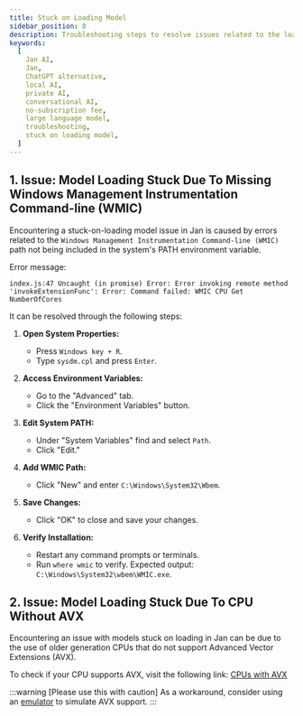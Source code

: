 ```yaml
---
title: Stuck on Loading Model
sidebar_position: 8
description: Troubleshooting steps to resolve issues related to the loading model.
keywords:
  [
    Jan AI,
    Jan,
    ChatGPT alternative,
    local AI,
    private AI,
    conversational AI,
    no-subscription fee,
    large language model,
    troubleshooting,
    stuck on loading model,
  ]
---
```


<head>
    <title>Stuck on Loading Model</title>
    <meta name="description" content="Troubleshooting steps to resolve issues related to the loading model in Jan. Learn how to fix problems such as model loading stuck due to missing Windows Management Instrumentation Command-line (WMIC) path in the system's PATH environment variable or due to using CPUs without Advanced Vector Extensions (AVX) support."/>
    <meta name="keywords" content="Jan AI, Jan, ChatGPT alternative, local AI, private AI, conversational AI, no-subscription fee, large language model, troubleshooting, stuck on loading model"/>
    <meta property="og:title" content="Stuck on Loading Model"/>
    <meta property="og:description" content="Troubleshooting steps to resolve issues related to the loading model in Jan. Learn how to fix problems such as model loading stuck due to missing Windows Management Instrumentation Command-line (WMIC) path in the system's PATH environment variable or due to using CPUs without Advanced Vector Extensions (AVX) support."/>
    <meta property="og:url" content="https://yourwebsite.com/stuck-on-loading-model"/>
    <meta name="twitter:card" content="summary"/>
    <meta name="twitter:title" content="Stuck on Loading Model"/>
    <meta name="twitter:description" content="Troubleshooting steps to resolve issues related to the loading model in Jan. Learn how to fix problems such as model loading stuck due to missing Windows Management Instrumentation Command-line (WMIC) path in the system's PATH environment variable or due to using CPUs without Advanced Vector Extensions (AVX) support."/>
</head>

## 1. Issue: Model Loading Stuck Due To Missing Windows Management Instrumentation Command-line (WMIC)

Encountering a stuck-on-loading model issue in Jan is caused by errors related to the `Windows Management Instrumentation Command-line (WMIC)` path not being included in the system's PATH environment variable.

Error message:
```
index.js:47 Uncaught (in promise) Error: Error invoking remote method 'invokeExtensionFunc': Error: Command failed: WMIC CPU Get NumberOfCores
```

It can be resolved through the following steps:

1. **Open System Properties:**
   - Press `Windows key + R`.
   - Type `sysdm.cpl` and press `Enter`.

2. **Access Environment Variables:**
   - Go to the "Advanced" tab.
   - Click the "Environment Variables" button.

3. **Edit System PATH:**
   - Under "System Variables" find and select `Path`.
   - Click "Edit."

4. **Add WMIC Path:**
   - Click "New" and enter `C:\Windows\System32\Wbem`.

5. **Save Changes:**
   - Click "OK" to close and save your changes.

6. **Verify Installation:**
   - Restart any command prompts or terminals.
   - Run `where wmic` to verify. Expected output: `C:\Windows\System32\wbem\WMIC.exe`.


## 2. Issue: Model Loading Stuck Due To CPU Without AVX

Encountering an issue with models stuck on loading in Jan can be due to the use of older generation CPUs that do not support Advanced Vector Extensions (AVX).

To check if your CPU supports AVX, visit the following link: [CPUs with AVX](https://en.wikipedia.org/wiki/Advanced_Vector_Extensions#CPUs_with_AVX)

:::warning [Please use this with caution]
As a workaround, consider using an [emulator](https://www.intel.com/content/www/us/en/developer/articles/tool/software-development-emulator.html) to simulate AVX support.
:::